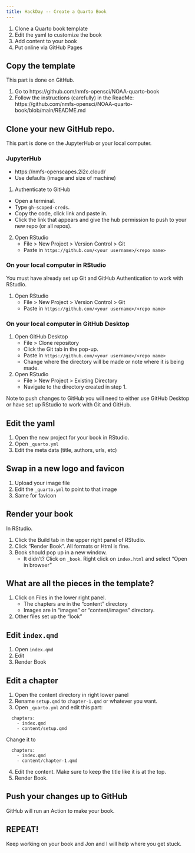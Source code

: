```yaml
---
title: HackDay -- Create a Quarto Book
---
```


::: {.callout-note title="Learning Objectives"}
1.  Clone a Quarto book template
2.  Edit the yaml to customize the book
3.  Add content to your book
4.  Put online via GitHub Pages
:::

## Copy the template

This part is done on GitHub.

1. Go to https://github.com/nmfs-opensci/NOAA-quarto-book
2. Follow the instructions (carefully) in the ReadMe: https://github.com/nmfs-opensci/NOAA-quarto-book/blob/main/README.md

## Clone your new GitHub repo.

This part is done on the JupyterHub or your local computer.

### JupyterHub

* https://nmfs-openscapes.2i2c.cloud/
* Use defaults (image and size of machine)

1. Authenticate to GitHub 
  * Open a terminal. 
  * Type `gh-scoped-creds`. 
  * Copy the code, click link and paste in.
  * Click the link that appears and give the hub permission to push to your new repo (or all repos).
2. Open RStudio
    * File > New Project > Version Control > Git
    * Paste in `https://github.com/<your username>/<repo name>`
  
### On your local computer in RStudio

You must have already set up Git and GitHub Authentication to work with RStudio.

1. Open RStudio
    * File > New Project > Version Control > Git
    * Paste in `https://github.com/<your username>/<repo name>`
  
### On your local computer in GitHub Desktop

1. Open GitHub Desktop
    * File > Clone repository
    * Click the Git tab in the pop-up. 
    * Paste in `https://github.com/<your username>/<repo name>`
    * Change where the directory will be made or note where it is being made.
2. Open RStudio
    * File > New Project > Existing Directory
    * Navigate to the directory created in step 1.
  
Note to push changes to GitHub you will need to either use GitHub Desktop or have set up RStudio to work with Git and GitHub.

## Edit the yaml

1. Open the new project for your book in RStudio.
2. Open `_quarto.yml`
3. Edit the meta data (title, authors, urls, etc)

## Swap in a new logo and favicon

1. Upload your image file
2. Edit the `_quarto.yml` to point to that image
3. Same for favicon

## Render your book

In RStudio.

1. Click the Build tab in the upper right panel of RStudio.
2. Click "Render Book". All formats or Html is fine.
3. Book should pop up in a new window.
    * It didn't? Click on `_book`. Right click on `index.html` and select "Open in browser"
    
## What are all the pieces in the template?

1. Click on Files in the lower right panel.
    * The chapters are in the "content" directory
    * Images are in "images" or "content/images" directory.
2. Other files set up the "look"

## Edit `index.qmd`

1. Open `index.qmd`
2. Edit
3. Render Book

## Edit a chapter

1. Open the content directory in right lower panel
2. Rename `setup.qmd` to `chapter-1.qmd` or whatever you want.
3. Open `_quarto.yml` and edit this part:
```
  chapters:
    - index.qmd
    - content/setup.qmd
```
Change it to
```
  chapters:
    - index.qmd
    - content/chapter-1.qmd
```
4. Edit the content. Make sure to keep the title like it is at the top.
5. Render Book.

## Push your changes up to GitHub

GitHub will run an Action to make your book.

## REPEAT!

Keep working on your book and Jon and I will help where you get stuck.











